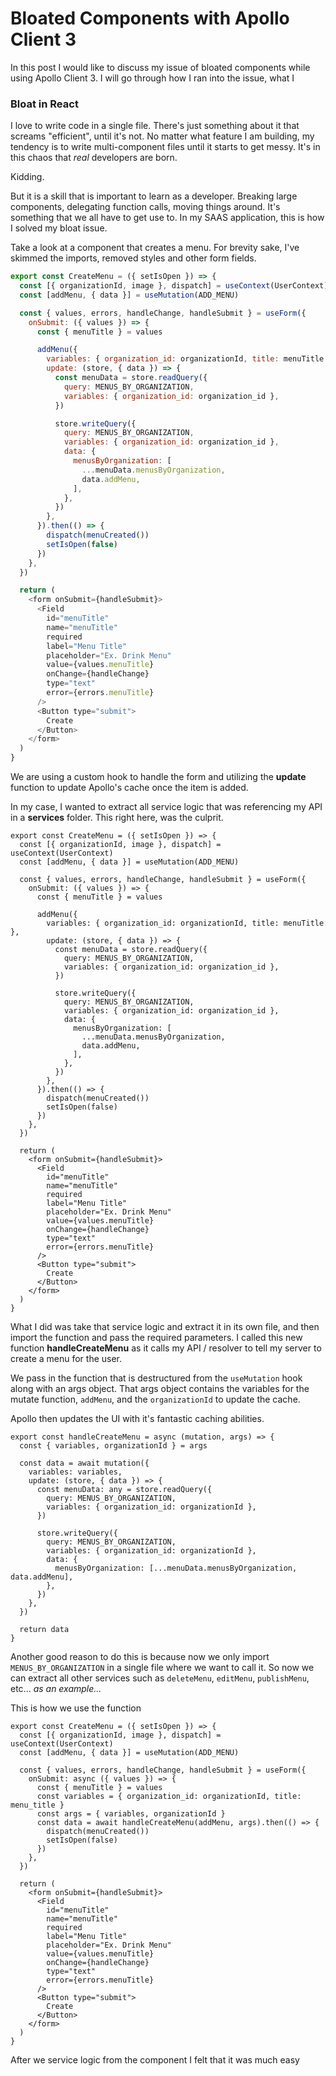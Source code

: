 

# Bloated Components with Apollo Client 3

In this post I would like to discuss my issue of bloated components while using Apollo Client 3. 
I will go through how I ran into the issue, what I 


### Bloat in React

I love to write code in a single file. There's just something about it that screams "efficient", until it's not. 
No matter what feature I am building, my tendency is to write multi-component files until it starts to get messy. 
It's in this chaos that *real* developers are born.

Kidding. 

But it is a skill that is important to learn as a developer. Breaking large components, delegating function calls, moving things around. 
It's something that we all have to get use to. In my SAAS application, this is how I solved my bloat issue.

Take a look at a component that creates a menu. 
For brevity sake, I've skimmed the imports, removed styles and other form fields.


```jsx:title=src/components/CreateMenu.js
export const CreateMenu = ({ setIsOpen }) => {
  const [{ organizationId, image }, dispatch] = useContext(UserContext)
  const [addMenu, { data }] = useMutation(ADD_MENU)

  const { values, errors, handleChange, handleSubmit } = useForm({
    onSubmit: ({ values }) => {
      const { menuTitle } = values

      addMenu({
        variables: { organization_id: organizationId, title: menuTitle },
        update: (store, { data }) => {
          const menuData = store.readQuery({
            query: MENUS_BY_ORGANIZATION,
            variables: { organization_id: organization_id },
          })

          store.writeQuery({
            query: MENUS_BY_ORGANIZATION,
            variables: { organization_id: organization_id },
            data: {
              menusByOrganization: [
                ...menuData.menusByOrganization,
                data.addMenu,
              ],
            },
          })
        },
      }).then(() => {
        dispatch(menuCreated())
        setIsOpen(false)
      })
    },
  })

  return (
    <form onSubmit={handleSubmit}>
      <Field
        id="menuTitle"
        name="menuTitle"
        required
        label="Menu Title"
        placeholder="Ex. Drink Menu"
        value={values.menuTitle}
        onChange={handleChange}
        type="text"
        error={errors.menuTitle}
      />
      <Button type="submit">
        Create
      </Button>
    </form>
  )
}

```

We are using a custom hook to handle the form
and utilizing the **update** function to update Apollo's cache once the item is added. 

In my case, I wanted to extract all service logic that was referencing my API in a **services** folder. 
This right here, was the culprit. 

```tsx:title=src/components/code.tsx {9-33}
export const CreateMenu = ({ setIsOpen }) => {
  const [{ organizationId, image }, dispatch] = useContext(UserContext)
  const [addMenu, { data }] = useMutation(ADD_MENU)

  const { values, errors, handleChange, handleSubmit } = useForm({
    onSubmit: ({ values }) => {
      const { menuTitle } = values

      addMenu({
        variables: { organization_id: organizationId, title: menuTitle },
        update: (store, { data }) => {
          const menuData = store.readQuery({
            query: MENUS_BY_ORGANIZATION,
            variables: { organization_id: organization_id },
          })

          store.writeQuery({
            query: MENUS_BY_ORGANIZATION,
            variables: { organization_id: organization_id },
            data: {
              menusByOrganization: [
                ...menuData.menusByOrganization,
                data.addMenu,
              ],
            },
          })
        },
      }).then(() => {
        dispatch(menuCreated())
        setIsOpen(false)
      })
    },
  })

  return (
    <form onSubmit={handleSubmit}>
      <Field
        id="menuTitle"
        name="menuTitle"
        required
        label="Menu Title"
        placeholder="Ex. Drink Menu"
        value={values.menuTitle}
        onChange={handleChange}
        type="text"
        error={errors.menuTitle}
      />
      <Button type="submit">
        Create
      </Button>
    </form>
  )
}
```

What I did was take that service logic and extract it in its own file, and then import the function and pass the required parameters. 
I called this new function **handleCreateMenu** as it calls my API / resolver to tell my server to create a menu for the user.

We pass in the function that is destructured from the `useMutation` hook along with an args object.
That args object contains the variables for the mutate function, `addMenu`, and the `organizationId` to update the cache. 


Apollo then updates the UI with it's fantastic caching abilities. 


```tsx:title=src/components/code.tsx 
export const handleCreateMenu = async (mutation, args) => {
  const { variables, organizationId } = args

  const data = await mutation({
    variables: variables,
    update: (store, { data }) => {
      const menuData: any = store.readQuery({
        query: MENUS_BY_ORGANIZATION,
        variables: { organization_id: organizationId },
      })

      store.writeQuery({
        query: MENUS_BY_ORGANIZATION,
        variables: { organization_id: organizationId },
        data: {
          menusByOrganization: [...menuData.menusByOrganization, data.addMenu],
        },
      })
    },
  })

  return data
}
```

Another good reason to do this is because now we only import `MENUS_BY_ORGANIZATION` in 
a single file where we want to call it. So now we can extract all other services such as `deleteMenu`, `editMenu`, `publishMenu`, etc... *as an example...*

This is how we use the function

```tsx:title=src/components/code.tsx {6-14}
export const CreateMenu = ({ setIsOpen }) => {
  const [{ organizationId, image }, dispatch] = useContext(UserContext)
  const [addMenu, { data }] = useMutation(ADD_MENU)

  const { values, errors, handleChange, handleSubmit } = useForm({
    onSubmit: async ({ values }) => {
      const { menuTitle } = values
      const variables = { organization_id: organizationId, title: menu_title }
      const args = { variables, organizationId }
      const data = await handleCreateMenu(addMenu, args).then(() => {
        dispatch(menuCreated())
        setIsOpen(false)
      })
    },
  })

  return (
    <form onSubmit={handleSubmit}>
      <Field
        id="menuTitle"
        name="menuTitle"
        required
        label="Menu Title"
        placeholder="Ex. Drink Menu"
        value={values.menuTitle}
        onChange={handleChange}
        type="text"
        error={errors.menuTitle}
      />
      <Button type="submit">
        Create
      </Button>
    </form>
  )
}
```

After we  service logic from the component I felt that
it was much easy 